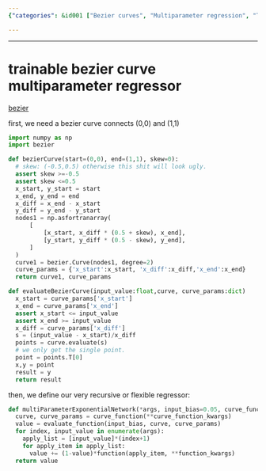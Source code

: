 ```yaml
---
{"categories": &id001 ["Bezier curves", "Multiparameter regression", "Trainable regressor", "Curve creation", "Skew adjustment", "Input value evaluation"], "category": "Mathematics", "date": "2022-09-18 13:57:31", "description": "This text details the development of a trainable Bezier curve multiparameter regressor, which involves creating functions for generating curves, adjusting for skew, and evaluating input values. The creation and evaluation process are discussed in detail, providing insights into how this powerful tool can be used in various applications.", "tags": *id001, "title": "trainable bezier curve multiparameter regressor"}

---
```


------

# trainable bezier curve multiparameter regressor

[bezier](https://pypi.org/project/bezier/)

first, we need a bezier curve connects (0,0) and (1,1)

```python
import numpy as np
import bezier

def bezierCurve(start=(0,0), end=(1,1), skew=0):
  # skew: (-0.5,0.5) otherwise this shit will look ugly.
  assert skew >=-0.5
  assert skew <=0.5
  x_start, y_start = start
  x_end, y_end = end
  x_diff = x_end - x_start
  y_diff = y_end - y_start
  nodes1 = np.asfortranarray(
      [
          [x_start, x_diff * (0.5 + skew), x_end],
          [y_start, y_diff * (0.5 - skew), y_end],
      ]
  )
  curve1 = bezier.Curve(nodes1, degree=2)
  curve_params = {'x_start':x_start, 'x_diff':x_diff,'x_end':x_end}
  return curve1, curve_params

def evaluateBezierCurve(input_value:float,curve, curve_params:dict)
  x_start = curve_params['x_start']
  x_end = curve_params['x_end']
  assert x_start <= input_value
  assert x_end >= input_value
  x_diff = curve_params['x_diff']
  s = (input_value - x_start)/x_diff
  points = curve.evaluate(s)
  # we only get the single point.
  point = points.T[0]
  x,y = point
  result = y
  return result
```

then, we define our very recursive or flexible regressor:

```python
def multiParameterExponentialNetwork(*args, input_bias=0.05, curve_function=bezierCurve, curve_function_kwargs = {'start':(0,0),'end':(1,1)'skew':0}, evaluate_function=evaluateBezierCurve):
  curve, curve_params = curve_function(**curve_function_kwargs)
  value = evaluate_function(input_bias, curve, curve_params)
  for index, input_value in enumerate(args):
    apply_list = [input_value]*(index+1)
    for apply_item in apply_list:
      value += (1-value)*function(apply_item, **function_kwargs)
  return value

```

